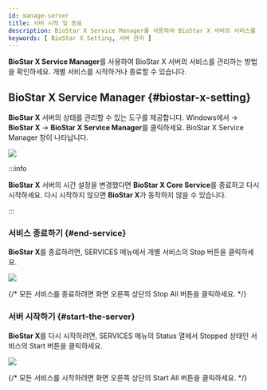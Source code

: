 ```yaml
---
id: manage-server
title: 서버 시작 및 종료
description: BioStar X Service Manager를 사용하여 BioStar X 서버의 서비스를 시작하고 종료하는 방법을 안내합니다.
keywords: [ BioStar X Setting, 서버 관리 ]
---
```


**BioStar X Service Manager**를 사용하여 BioStar X 서버의 서비스를 관리하는 방법을 확인하세요. 개별 서비스를 시작하거나 종료할 수 있습니다.

## BioStar X Service Manager {#biostar-x-setting}

**BioStar X** 서버의 상태를 관리할 수 있는 도구를 제공합니다. Windows에서 <Start/> → **BioStar X** → **BioStar X Service Manager**를 클릭하세요. <Cmd>BioStar X Service Manager</Cmd> 창이 나타납니다.

<Image src='/img/common/biostarx-tutoria-service-manager-main.png' alone />

:::info

**BioStar X** 서버의 시간 설정을 변경했다면 **BioStar X Core Service**를 종료하고 다시 시작하세요. 다시 시작하지 않으면 **BioStar X**가 동작하지 않을 수 있습니다.

:::

### 서비스 종료하기 {#end-service}

**BioStar X**를 종료하려면, <Cmd>SERVICES</Cmd> 메뉴에서 개별 서비스의 <Cmd>Stop</Cmd> 버튼을 클릭하세요.

<Image src='/img/common/biostarx-tutoria-service-manager-main.png' alone />

{/* 모든 서비스를 종료하려면 화면 오른쪽 상단의 <Cmd>Stop All</Cmd> 버튼을 클릭하세요. */}


### 서버 시작하기 {#start-the-server}

**BioStar X**를 다시 시작하려면, <Cmd>SERVICES</Cmd> 메뉴의 <Cmd>Status</Cmd> 열에서 <Cmd>Stopped</Cmd> 상태인 서비스의 <Cmd>Start</Cmd> 버튼을 클릭하세요.

<Image src='/img/common/biostarx-tutoria-service-manager-main-restart.png' alone />

{/* 모든 서비스를 시작하려면 화면 오른쪽 상단의 <Cmd>Start All</Cmd> 버튼을 클릭하세요. */}